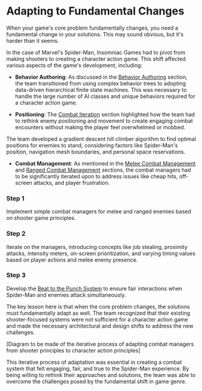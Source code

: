 
# Adapting to Fundamental Changes

When your game's core problem fundamentally changes, you need a fundamental change in your solutions. This may sound obvious, but it's harder than it seems.

In the case of Marvel's Spider-Man, Insomniac Games had to pivot from making shooters to creating a character action game. This shift affected various aspects of the game's development, including:

- **Behavior Authoring**: As discussed in the [Behavior Authoring](/behavior-authoring) section, the team transitioned from using complex behavior trees to adopting data-driven hierarchical finite state machines. This was necessary to handle the large number of AI classes and unique behaviors required for a character action game.

- **Positioning**: The [Combat Iteration](/combat-iteration) section highlighted how the team had to rethink enemy positioning and movement to create engaging combat encounters without making the player feel overwhelmed or mobbed.

<Callout>
The team developed a gradient descent hill climber algorithm to find optimal positions for enemies to stand, considering factors like Spider-Man's position, navigation mesh boundaries, and personal space reservations.
</Callout>

- **Combat Management**: As mentioned in the [Melee Combat Management](/combat-iteration/melee-combat-management) and [Ranged Combat Management](/combat-iteration/ranged-combat-management) sections, the combat managers had to be significantly iterated upon to address issues like cheap hits, off-screen attacks, and player frustration.

<Steps>

### Step 1
Implement simple combat managers for melee and ranged enemies based on shooter game principles.

### Step 2
Iterate on the managers, introducing concepts like job stealing, proximity attacks, intensity meters, on-screen prioritization, and varying timing values based on player actions and melee enemy presence.

### Step 3
Develop the [Beat to the Punch System](/combat-iteration/beat-to-the-punch-system) to ensure fair interactions when Spider-Man and enemies attack simultaneously.

</Steps>

The key lesson here is that when the core problem changes, the solutions must fundamentally adapt as well. The team recognized that their existing shooter-focused systems were not sufficient for a character action game and made the necessary architectural and design shifts to address the new challenges.

[Diagram to be made of the iterative process of adapting combat managers from shooter principles to character action principles]

This iterative process of adaptation was essential in creating a combat system that felt engaging, fair, and true to the Spider-Man experience. By being willing to rethink their approaches and solutions, the team was able to overcome the challenges posed by the fundamental shift in game genre.